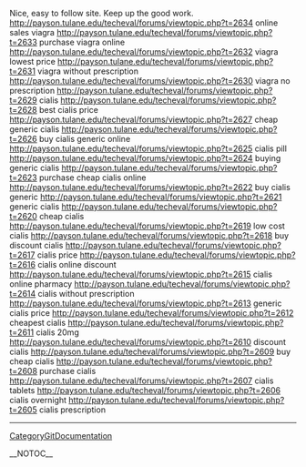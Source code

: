 Nice, easy to follow site. Keep up the good work. http://payson.tulane.edu/techeval/forums/viewtopic.php?t=2634 online sales viagra
http://payson.tulane.edu/techeval/forums/viewtopic.php?t=2633 purchase viagra online
http://payson.tulane.edu/techeval/forums/viewtopic.php?t=2632 viagra lowest price
http://payson.tulane.edu/techeval/forums/viewtopic.php?t=2631 viagra without prescription
http://payson.tulane.edu/techeval/forums/viewtopic.php?t=2630 viagra no prescription
http://payson.tulane.edu/techeval/forums/viewtopic.php?t=2629 cialis
http://payson.tulane.edu/techeval/forums/viewtopic.php?t=2628 best cialis price
http://payson.tulane.edu/techeval/forums/viewtopic.php?t=2627 cheap generic cialis
http://payson.tulane.edu/techeval/forums/viewtopic.php?t=2626 buy cialis generic online
http://payson.tulane.edu/techeval/forums/viewtopic.php?t=2625 cialis pill
http://payson.tulane.edu/techeval/forums/viewtopic.php?t=2624 buying generic cialis
http://payson.tulane.edu/techeval/forums/viewtopic.php?t=2623 purchase cheap cialis online
http://payson.tulane.edu/techeval/forums/viewtopic.php?t=2622 buy cialis generic
http://payson.tulane.edu/techeval/forums/viewtopic.php?t=2621 generic cialis
http://payson.tulane.edu/techeval/forums/viewtopic.php?t=2620 cheap cialis
http://payson.tulane.edu/techeval/forums/viewtopic.php?t=2619 low cost cialis
http://payson.tulane.edu/techeval/forums/viewtopic.php?t=2618 buy discount cialis
http://payson.tulane.edu/techeval/forums/viewtopic.php?t=2617 cialis price
http://payson.tulane.edu/techeval/forums/viewtopic.php?t=2616 cialis online discount
http://payson.tulane.edu/techeval/forums/viewtopic.php?t=2615 cialis online pharmacy
http://payson.tulane.edu/techeval/forums/viewtopic.php?t=2614 cialis without prescription
http://payson.tulane.edu/techeval/forums/viewtopic.php?t=2613 generic cialis price
http://payson.tulane.edu/techeval/forums/viewtopic.php?t=2612 cheapest cialis
http://payson.tulane.edu/techeval/forums/viewtopic.php?t=2611 cialis 20mg
http://payson.tulane.edu/techeval/forums/viewtopic.php?t=2610 discount cialis
http://payson.tulane.edu/techeval/forums/viewtopic.php?t=2609 buy cheap cialis
http://payson.tulane.edu/techeval/forums/viewtopic.php?t=2608 purchase cialis
http://payson.tulane.edu/techeval/forums/viewtopic.php?t=2607 cialis tablets
http://payson.tulane.edu/techeval/forums/viewtopic.php?t=2606 cialis overnight
http://payson.tulane.edu/techeval/forums/viewtopic.php?t=2605 cialis prescription
----
[[CategoryGitDocumentation]]

__NOTOC__